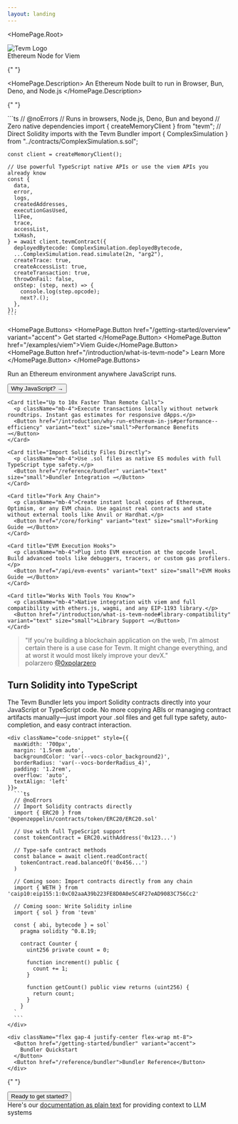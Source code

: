 ```yaml
---
layout: landing
---
```



<HomePage.Root>
  <div style={{ textAlign: 'center', margin: '0 auto', maxWidth: '200px' }}>
    <img
      src="/tevm-logo-dark.png"
      alt="Tevm Logo"
      style={{ width: '100%', height: 'auto' }}
    />
  </div>
  <HomePage.Tagline>Ethereum Node for Viem</HomePage.Tagline>
  <HomePage.InstallPackage name="tevm" type="install" />

{" "}

<HomePage.Description>
  An Ethereum Node built to run in Browser, Bun, Deno, and Node.js
</HomePage.Description>


{" "}

  <div className="code-snippet" style={{
    maxWidth: '600px',
    margin: '1.5rem 0',
    backgroundColor: 'var(--vocs-color_background2)',
    borderRadius: 'var(--vocs-borderRadius_4)',
    padding: '1rem',
    overflow: 'auto',
    textAlign: 'left'
  }}>
    ```ts
    // @noErrors
    // Runs in browsers, Node.js, Deno, Bun and beyond
    // Zero native dependencies
    import { createMemoryClient } from "tevm";
    // Direct Solidity imports with the Tevm Bundler
    import { ComplexSimulation } from "../contracts/ComplexSimulation.s.sol";

    const client = createMemoryClient();

    // Use powerful TypeScript native APIs or use the viem APIs you already know
    const {
      data,
      error,
      logs,
      createdAddresses,
      executionGasUsed,
      l1Fee,
      trace,
      accessList,
      txHash,
    } = await client.tevmContract({
      deployedBytecode: ComplexSimulation.deployedBytecode,
      ...ComplexSimulation.read.simulate(2n, "arg2"),
      createTrace: true,
      createAccessList: true,
      createTransaction: true,
      throwOnFail: false,
      onStep: (step, next) => {
        console.log(step.opcode);
        next?.();
      },
    });
    ```

  </div>

<HomePage.Buttons>
  <HomePage.Button href="/getting-started/overview" variant="accent">
    Get started
  </HomePage.Button>
  <HomePage.Button href="/examples/viem">Viem Guide</HomePage.Button>
  <HomePage.Button href="/introduction/what-is-tevm-node">
    Learn More
  </HomePage.Button>
</HomePage.Buttons>

  <div className="grid grid-cols-1 sm:grid-cols-2 lg:grid-cols-3 gap-6 max-w-[900px] mx-auto my-12">
    <Card title="JavaScript-Native EVM">
      <p className="mb-4">Run an Ethereum environment anywhere JavaScript runs.</p>
      <Button href="/introduction/why-run-ethereum-in-js" variant="text" size="small">Why JavaScript? →</Button>
    </Card>

    <Card title="Up to 10x Faster Than Remote Calls">
      <p className="mb-4">Execute transactions locally without network roundtrips. Instant gas estimates for responsive dApps.</p>
      <Button href="/introduction/why-run-ethereum-in-js#performance--efficiency" variant="text" size="small">Performance Benefits →</Button>
    </Card>

    <Card title="Import Solidity Files Directly">
      <p className="mb-4">Use .sol files as native ES modules with full TypeScript type safety.</p>
      <Button href="/reference/bundler" variant="text" size="small">Bundler Integration →</Button>
    </Card>

    <Card title="Fork Any Chain">
      <p className="mb-4">Create instant local copies of Ethereum, Optimism, or any EVM chain. Use against real contracts and state without external tools like Anvil or Hardhat.</p>
      <Button href="/core/forking" variant="text" size="small">Forking Guide →</Button>
    </Card>

    <Card title="EVM Execution Hooks">
      <p className="mb-4">Plug into EVM execution at the opcode level. Build advanced tools like debuggers, tracers, or custom gas profilers.</p>
      <Button href="/api/evm-events" variant="text" size="small">EVM Hooks Guide →</Button>
    </Card>

    <Card title="Works With Tools You Know">
      <p className="mb-4">Native integration with viem and full compatibility with ethers.js, wagmi, and any EIP-1193 library.</p>
      <Button href="/introduction/what-is-tevm-node#library-compatibility" variant="text" size="small">Library Support →</Button>
    </Card>

  </div>

  <div className="max-w-[800px] mx-auto my-12 p-8 bg-gray-50 dark:bg-gray-800 rounded-lg border border-gray-200 dark:border-gray-700">
    <div className="grid grid-cols-1">
      <blockquote className="m-0 text-base border-l-4 border-blue-500 pl-4">
        "If you're building a blockchain application on the web, I'm almost certain there is a use case for Tevm. It might change everything, and at worst it would most likely improve your devX."
        <div className="mt-3 font-medium">
          polarzero
          <a href="https://twitter.com/0xpolarzero" className="text-sm text-blue-500 ml-2">@0xpolarzero</a>
        </div>
      </blockquote>
    </div>
  </div>

  <div className="max-w-[800px] mx-auto my-20 text-center">
    <h2 style={{ fontSize: "2.5rem", fontWeight: "bold", marginBottom: "1rem" }}>Turn Solidity into TypeScript</h2>
    <p className="mb-6 text-lg" style={{ fontSize: "1.25rem", maxWidth: "700px", margin: "0 auto 2rem auto", lineHeight: "1.6" }}>
      The Tevm Bundler lets you import Solidity contracts directly into your JavaScript or TypeScript code. 
      No more copying ABIs or managing contract artifacts manually—just import your .sol files and get 
      full type safety, auto-completion, and easy contract interaction.
    </p>
    
    <div className="code-snippet" style={{
      maxWidth: '700px',
      margin: '1.5rem auto',
      backgroundColor: 'var(--vocs-color_background2)',
      borderRadius: 'var(--vocs-borderRadius_4)',
      padding: '1.2rem',
      overflow: 'auto',
      textAlign: 'left'
    }}>
      ```ts
      // @noErrors
      // Import Solidity contracts directly
      import { ERC20 } from '@openzeppelin/contracts/token/ERC20/ERC20.sol'
      
      // Use with full TypeScript support
      const tokenContract = ERC20.withAddress('0x123...')
      
      // Type-safe contract methods
      const balance = await client.readContract(
        tokenContract.read.balanceOf('0x456...')
      )
      
      // Coming soon: Import contracts directly from any chain
      import { WETH } from 'caip10:eip155:1:0xC02aaA39b223FE8D0A0e5C4F27eAD9083C756Cc2'
      
      // Coming soon: Write Solidity inline
      import { sol } from 'tevm'
      
      const { abi, bytecode } = sol`
        pragma solidity ^0.8.19;
        
        contract Counter {
          uint256 private count = 0;
          
          function increment() public {
            count += 1;
          }
          
          function getCount() public view returns (uint256) {
            return count;
          }
        }
      `
      ```
    </div>
    
    <div className="flex gap-4 justify-center flex-wrap mt-8">
      <Button href="/getting-started/bundler" variant="accent">
        Bundler Quickstart
      </Button>
      <Button href="/reference/bundler">Bundler Reference</Button>
    </div>
  </div>

{" "}

<div className="max-w-[600px] mx-auto my-16 text-center">
  <Button href="/getting-started/overview" variant="accent" className="text-lg px-8 py-4" style={{ fontSize: "1.25rem", padding: "1rem 3rem" }}>
    Ready to get started?
  </Button>
</div>

  <div className="mt-12 text-sm opacity-80">
    Here's our <a href="https://node.tevm.sh/llms-full.txt">documentation as plain text</a> for providing context to LLM systems
  </div>
</HomePage.Root>
